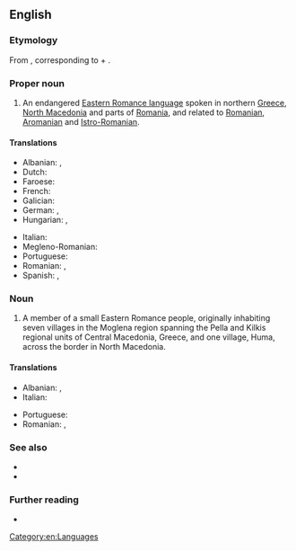 ==English==
{{wikipedia}}

===Etymology===
From {{der|en|ro|meglenoromân}}, corresponding to {{m|en|Meglenitic}} + {{m|en|Romanian}}.

===Proper noun===
{{en-proper noun}}

# An endangered [[w:Eastern Romance languages|Eastern Romance language]] spoken in northern [[Greece]], [[North Macedonia]] and parts of [[Romania]], and related to [[Romanian]], [[Aromanian]] and [[Istro-Romanian]].

====Translations====
{{trans-top|language}}
* Albanian: {{t|sq|meglenorumanisht}}, {{t|sq|gjuha meglenorumune|f}}
* Dutch: {{t|nl|Megleno-Roemeens}}
* Faroese: {{t|fo|meglenorumenskt|n}}
* French: {{t+|fr|mégléno-roumain}}
* Galician: {{t+|gl|megleno-romanés|m}}
* German: {{t|de|Meglenorumänisch|n}}, {{t|de|[[meglenorumänisch]]e [[Sprache]]|f}}
* Hungarian: {{t|hu|meglenoromán}}, {{t|hu|meglenoromán nyelv}}
{{trans-mid}}
* Italian: {{t|it|[[lingua]] [[meglenorumena]]|f}}
* Megleno-Romanian: {{t|ruq|vlăheşte}}
* Portuguese: {{t+|pt|megleno-romeno|m}}
* Romanian: {{t|ro|[[limba]] [[meglenoromână]]|f}}, {{t+|ro|meglenoromână|f}}
* Spanish: {{t|es|[[idioma]] [[meglenorrumano]]|m}}, {{t|es|meglenorrumano|m}}
{{trans-bottom}}

===Noun===
{{en-noun}}

# A member of a small Eastern Romance people, originally inhabiting seven villages in the Moglena region spanning the Pella and Kilkis regional units of Central Macedonia, Greece, and one village, Huma, across the border in North Macedonia.

====Translations====
{{trans-top|person}}
* Albanian: {{t|sq|meglenorumun|m}}, {{t|sq|meglenorumune|f}}
* Italian: {{t|it|meglenoromeno|m}}
{{trans-mid}}
* Portuguese: {{t+|pt|megleno-romeno|m}}
* Romanian: {{t+|ro|meglenoromân|m}}, {{t|ro|meglenoromâncă|f}}
{{trans-bottom}}

===See also===
* {{langcat|ruq}}
* {{langlist}}

===Further reading===
* {{ethnologue|code=ruq}}

[[Category:en:Languages]]